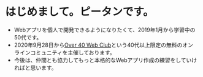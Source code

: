 # はじめまして。ピータンです。

* Webアプリを個人で開発できるようになりたくて、2019年1月から学習中の50代です。
* 2020年9月28日から[Over 40 Web Club](https://over40webclub.netlify.app/)という40代以上限定の無料のオンラインコミュニティを主催しております。
* 今後は、仲間とも協力してもっと本格的なWebアプリ作成の練習をしていければと思います。
